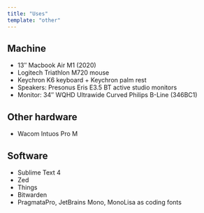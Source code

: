```yaml
---
title: "Uses"
template: "other"
---
```


## Machine

- 13″ Macbook Air M1 (2020)
- Logitech Triathlon M720 mouse
- Keychron K6 keyboard + Keychron palm rest
- Speakers: Presonus Eris E3.5 BT active studio monitors
- Monitor:  34″ WQHD Ultrawide Curved Philips B-Line (346BC1)

## Other hardware

- Wacom Intuos Pro M

## Software

- Sublime Text 4
- Zed
- Things
- Bitwarden
- PragmataPro, JetBrains Mono, MonoLisa as coding fonts

